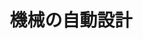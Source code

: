 ﻿---
title: "機械の自動設計"
category: "その他"
vol: "21"
interviewee: "横山 正明 "
url: ""
tags: []
pdf: "21-2.pdf"
career: ""
preface: "古来、人々は生活をより豊かに快適にするためにいろいろな工夫を凝らしてきた。その歴史の中でも産業革命は大きな変曲点だったといえよう。以前は手作業で造られてきたものも、その仕組みがどうであれ、機械を用いて大量生産が行われたのである。もちろん、そのような機械は紛れもなく人間が設計したものであった。ところが近年のコンピュータ技術の発展でそのような機械の設計もコンピュータという機械が行うようになってきた。今回はこのようにコンピュータを用いた自動設計を研究されている横山を長津田キャン21-2.pdfに伺った。"
---

